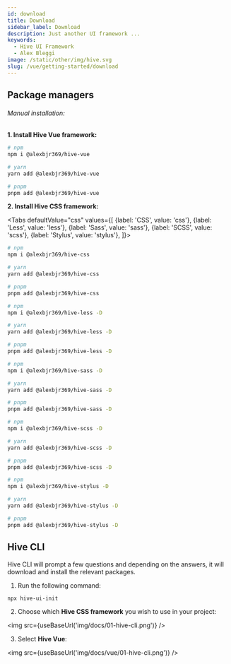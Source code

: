 ```yaml
---
id: download
title: Download
sidebar_label: Download
description: Just another UI framework ...
keywords:
  - Hive UI Framework
  - Alex Bleggi
image: /static/other/img/hive.svg
slug: /vue/getting-started/download
---
```



## Package managers

###### Manual installation:

**1. Install Hive Vue framework:**

```bash
# npm
npm i @alexbjr369/hive-vue

# yarn
yarn add @alexbjr369/hive-vue

# pnpm
pnpm add @alexbjr369/hive-vue
```

**2. Install Hive CSS framework:**

<Tabs
  defaultValue="css"
  values={[
    {label: 'CSS', value: 'css'},
    {label: 'Less', value: 'less'},
    {label: 'Sass', value: 'sass'},
    {label: 'SCSS', value: 'scss'},
    {label: 'Stylus', value: 'stylus'},
  ]}>
  <TabItem value="css">

```bash
# npm
npm i @alexbjr369/hive-css

# yarn
yarn add @alexbjr369/hive-css

# pnpm
pnpm add @alexbjr369/hive-css
```

  </TabItem>
  <TabItem value="less">

```bash
# npm
npm i @alexbjr369/hive-less -D

# yarn
yarn add @alexbjr369/hive-less -D

# pnpm
pnpm add @alexbjr369/hive-less -D
```

  </TabItem>
  <TabItem value="sass">

```bash
# npm
npm i @alexbjr369/hive-sass -D

# yarn
yarn add @alexbjr369/hive-sass -D

# pnpm
pnpm add @alexbjr369/hive-sass -D
```

  </TabItem>
  <TabItem value="scss">

```bash
# npm
npm i @alexbjr369/hive-scss -D

# yarn
yarn add @alexbjr369/hive-scss -D

# pnpm
pnpm add @alexbjr369/hive-scss -D
```

  </TabItem>
  <TabItem value="stylus">

```bash
# npm
npm i @alexbjr369/hive-stylus -D

# yarn
yarn add @alexbjr369/hive-stylus -D

# pnpm
pnpm add @alexbjr369/hive-stylus -D
```

  </TabItem>
</Tabs>

## Hive CLI

Hive CLI will prompt a few questions and depending on the answers, it will download and install the relevant packages.

1. Run the following command:

```bash
npx hive-ui-init
```

2. Choose which **Hive CSS framework** you wish to use in your project:

<img src={useBaseUrl('img/docs/01-hive-cli.png')} />

3. Select **Hive Vue**:

<img src={useBaseUrl('img/docs/vue/01-hive-cli.png')} />
